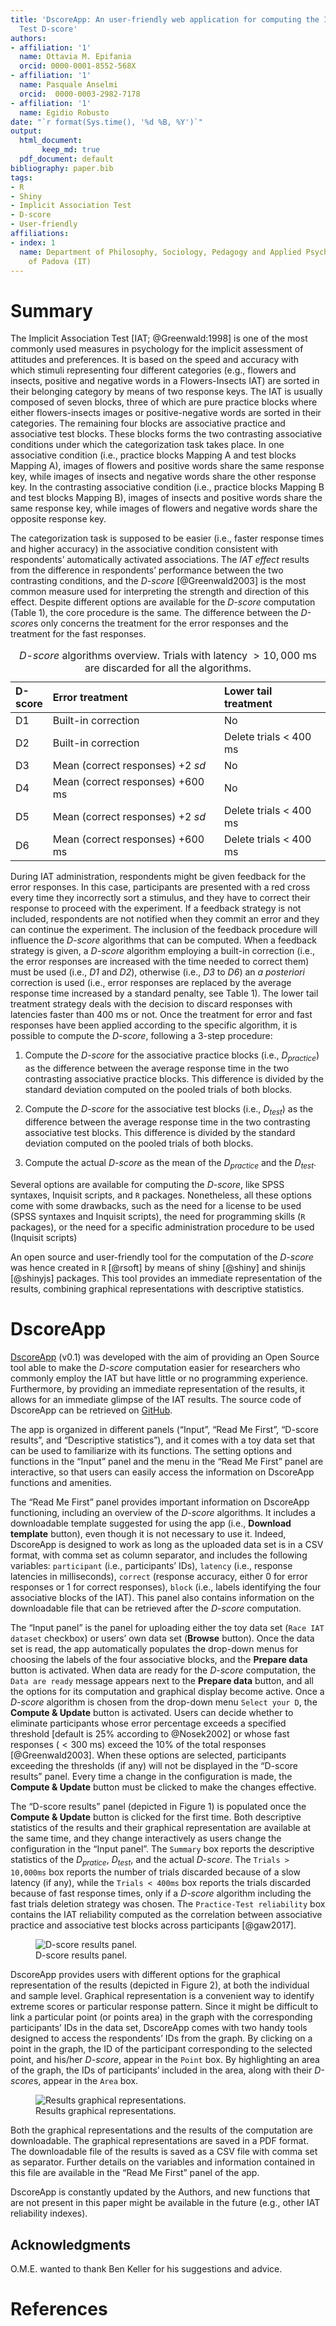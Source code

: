 ```yaml
---
title: 'DscoreApp: An user-friendly web application for computing the Implicit Association
  Test D-score'
authors:
- affiliation: '1'
  name: Ottavia M. Epifania
  orcid: 0000-0001-8552-568X
- affiliation: '1'
  name: Pasquale Anselmi
  orcid:  0000-0003-2982-7178
- affiliation: '1'
  name: Egidio Robusto
date: "`r format(Sys.time(), '%d %B, %Y')`"
output: 
  html_document:
       keep_md: true
  pdf_document: default
bibliography: paper.bib
tags:
- R
- Shiny
- Implicit Association Test
- D-score
- User-friendly
affiliations:
- index: 1
  name: Department of Philosophy, Sociology, Pedagogy and Applied Psychology, University
    of Padova (IT)
---
```



# Summary

The Implicit Association Test [IAT; @Greenwald:1998] is one of the most commonly used measures in psychology for the implicit assessment of attitudes and preferences. It is based on the speed and accuracy with which stimuli representing four different categories (e.g., flowers and insects, positive and negative words in a Flowers-Insects IAT) are sorted in their belonging category by means of two response keys. The IAT is usually composed of seven blocks, three of which are pure practice blocks where either flowers-insects images or positive-negative words are sorted in their categories. The remaining four blocks are associative practice and associative test blocks. These blocks forms the two contrasting associative conditions under which the categorization task takes place. In one associative condition (i.e., practice blocks Mapping A and test blocks Mapping A), images of flowers and positive words share the same response key, while images of insects and negative words share the other response key. In the contrasting associative condition (i.e., practice blocks Mapping B and test blocks Mapping B), images of insects and positive words share the same response key, while images of flowers and negative words share the opposite response key. 

The categorization task is supposed to be easier (i.e., faster response times and higher accuracy) in the associative condition consistent with respondents' automatically activated associations. The *IAT effect* results from the difference in respondents' performance between the two contrasting conditions, and the *D-score* [@Greenwald2003] is the most common measure used for interpreting the strength and direction of this effect. Despite different options are available for the *D-score* computation (Table 1), the core procedure is the same. The difference between the *D-score*s only concerns the treatment for the error responses and the treatment for the fast responses. 

Table: *D-score* algorithms overview. Trials with latency $> 10,000$ ms are discarded for all the algorithms.


| D-score | Error treatment                         | Lower tail treatment     |
| :------ | :-------------------------------------- | :----------------------- |
| D1      | Built-in correction                     | No                       |
| D2      | Built-in correction                     | Delete trials $<$ 400 ms |
| D3      | Mean (correct responses) $+ 2$ *sd*     | No                       |
| D4      | Mean (correct responses) $+ 600$ ms     | No                       |
| D5      | Mean (correct responses) $+ 2$ *sd*     | Delete trials $<$ 400 ms |
| D6      | Mean (correct responses) $+ 600$ ms     | Delete trials $<$ 400 ms | 


During IAT administration, respondents might be given feedback for the error responses. In this case, participants are presented with a red cross every time they incorrectly sort a stimulus, and they have to correct their response to proceed with the experiment. If a feedback strategy is not included, respondents are not notified when they commit an error and they can continue the experiment. The inclusion of the feedback procedure will influence the *D-score* algorithms that can be computed. When a feedback strategy is given, a *D-score* algorithm employing a built-in correction (i.e., the error responses are increased with the time needed to correct them) must be used (i.e., *D1* and *D2*), otherwise (i.e., *D3* to *D6*) an *a posteriori* correction is used (i.e., error responses are replaced by the average response time increased by a standard penalty, see Table 1). The lower tail treatment strategy deals with the decision to discard responses with latencies faster than $400$ ms or not. Once the treatment for error and fast responses have been applied according to the specific algorithm, it is possible to compute the *D-score*, following a 3-step procedure: 

1. Compute the *D-score* for the associative practice blocks (i.e., $D_{practice}$) as the difference between the average response time in the two contrasting associative practice blocks. This difference is divided by the standard deviation computed on the pooled trials of both blocks.

2. Compute the *D-score* for the associative test blocks (i.e., $D_{test}$) as the difference between the average response time in the two contrasting associative test blocks. This difference is divided by the standard deviation computed on the pooled trials of both blocks.

3. Compute the actual *D-score* as the mean of the $D_{practice}$ and the $D_{test}$.

Several options are available for computing the *D-score*, like SPSS syntaxes, Inquisit scripts, and `R` packages. Nonetheless, all these options come with some drawbacks, such as the need for a license to be used (SPSS syntaxes and Inquisit scripts), the need for programming skills (`R` packages), or the need for a specific administration procedure to be used (Inquisit scripts) 


An open source and user-friendly tool for the computation of the *D-score* was hence created in `R` [@rsoft] by means of shiny [@shiny] and shinijs [@shinyjs] packages. This tool provides an immediate representation of the results, combining graphical representations with descriptive statistics. 

# DscoreApp

[DscoreApp](http://fisppa.psy.unipd.it/DscoreApp/) (v0.1) was developed with the aim of providing an Open Source tool able to make the *D-score* computation easier for researchers who commonly employ the IAT but have little or no programming experience. Furthermore, by providing an immediate representation of the results, it allows for an immediate glimpse of the IAT results. The source code of DscoreApp can be retrieved on [GitHub](https://github.com/OttaviaE/DscoreApp).

The app is organized in different panels ("Input", "Read Me First", "D-score results", and "Descriptive statistics"), and it comes with a toy data set that can be used to familiarize with its functions. The setting options and functions in the "Input" panel and the menu in the "Read Me First" panel are interactive, so that users can easily access the information on DscoreApp functions and amenities. 

The "Read Me First" panel provides important information on DscoreApp functioning, including an overview of the *D-score* algorithms. It includes a downloadable template suggested for using the app (i.e., **Download template** button), even though it is not necessary to use it. Indeed, DscoreApp is designed to work as long as the uploaded data set is in a CSV format, with comma set as column separator, and includes the following variables: `participant` (i.e., participants' IDs), `latency` (i.e., response latencies in milliseconds), `correct` (response accuracy, either 0 for error responses or 1 for correct responses), `block` (i.e., labels identifying the four associative blocks of the IAT). This panel also contains information on the downloadable file that can be retrieved after the *D-score* computation. 


The "Input panel" is the panel for uploading either the toy data set (`Race IAT dataset` checkbox) or users' own data set (**Browse** button). Once the data set is read, the app automatically populates the drop-down menus for choosing the labels of the four associative blocks, and the **Prepare data** button is activated. When data are ready for the *D-score* computation, the `Data are ready` message appears next to the **Prepare data** button, and all the options for its computation and graphical display become active. Once a *D-score* algorithm is chosen from the drop-down menu `Select your D`, the **Compute & Update** button is activated. Users can decide whether to eliminate participants whose error percentage exceeds a specified threshold [default is 25% according to @Nosek2002] or whose fast responses ($< 300$ ms) exceed the 10% of the total responses [@Greenwald2003]. When these options are selected, participants exceeding the thresholds (if any) will not be displayed in the "D-score results" panel. Every time a change in the configuration is made, the **Compute & Update** button must be clicked to make the changes effective. 

The "D-score results" panel (depicted in Figure 1) is populated once the **Compute & Update** button is clicked for the first time. Both descriptive statistics of the results and their graphical representation are available at the same time, and they change interactively as users change the configuration in the "Input panel". The `Summary` box reports the descriptive statistics of the $D_{pratice}$, $D_{test}$, and the actual $D$-$score$. The `Trials > 10,000ms` box reports the number of trials discarded because of a slow latency (if any), while the `Trials < 400ms` box reports the trials discarded because of fast response times, only if a *D-score* algorithm including the fast trials deletion strategy was chosen. The `Practice-Test reliability` box contains the IAT reliability computed as the correlation between associative practice and associative test blocks across participants [@gaw2017].

![D-score results panel.](results.png)

DscoreApp provides users with different options for the graphical representation of the results (depicted in Figure 2), at both the individual and sample level. Graphical representation is a convenient way to identify extreme scores or particular response pattern. Since it might be difficult to link a particular point (or points area) in the graph with the corresponding participants' IDs in the data set, DscoreApp comes with two handy tools designed to access the respondents' IDs from the graph. By clicking on a point in the graph, the ID of the participant corresponding to the selected point, and his/her *D-score*, appear in the `Point` box. By highlighting an area of the graph, the IDs of participants' included in the area, along with their *D-score*s, appear in the `Area` box.  

![Results graphical representations.](graphs.png)

Both the graphical representations and the results of the computation are downloadable. The graphical representations are saved in a PDF format. The downloadable file of the results is saved as a CSV file with comma set as separator. Further details on the variables and information contained in this file are available in the "Read Me First" panel of the app.

DscoreApp is constantly updated by the Authors, and new functions that are not present in this paper might be available in the future (e.g., other IAT reliability indexes).

## Acknowledgments

O.M.E. wanted to thank Ben Keller for his suggestions and advice.  

# References